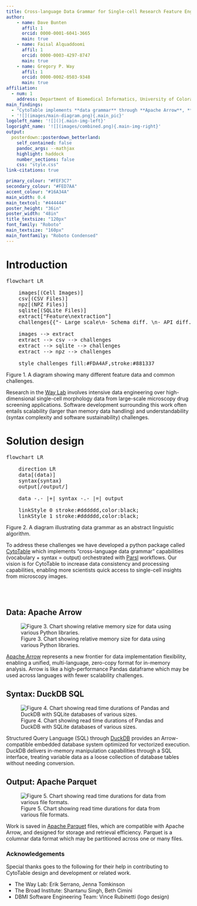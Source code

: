 ```yaml
---
title: Cross-language Data Grammar for Single-cell Research Feature Engineering
author:
    - name: Dave Bunten
      affil: 1
      orcid: 0000-0001-6041-3665
      main: true
    - name: Faisal Alquaddoomi
      affil: 1
      orcid: 0000-0003-4297-8747
      main: true
    - name: Gregory P. Way
      affil: 1
      orcid: 0000-0002-0503-9348
      main: true
affiliation:
  - num: 1
    address: Department of Biomedical Informatics, University of Colorado Anschutz
main_findings:
  - "CytoTable implements **data grammar** through **Apache Arrow**, **DuckDB SQL**, **Apache Parquet** via **Parsl** workflows for increased research velocity, cross-language integration, and understandability."
  - '![](images/main-diagram.png){.main_pic}'
logoleft_name: '![](){.main-img-left}'
logoright_name: '![](images/combined.png){.main-img-right}'
output: 
  posterdown::posterdown_betterland:
    self_contained: false
    pandoc_args: --mathjax
    highlight: haddock
    number_sections: false
    css: "style.css"
link-citations: true

primary_colour: "#FEF3C7"
secondary_colour: "#FED7AA"
accent_colour: "#16A34A"
main_width: 0.4
main_textcol: "#444444"
poster_height: "36in"
poster_width: "48in"
title_textsize: "120px"
font_family: "Roboto"
main_textsize: "160px"
main_fontfamily: "Roboto Condensed"
---
```


# Introduction

<script type="module">
  import mermaid from 'https://unpkg.com/mermaid@9/dist/mermaid.esm.min.mjs';
  mermaid.initialize({ startOnLoad: true });
</script>

<pre class="mermaid">
flowchart LR

    images[(Cell Images)]
    csv[(CSV Files)]
    npz[(NPZ Files)]
    sqlite[(SQLite Files)]
    extract["Feature\nextraction"]
    challenges{{"- Large scale\n- Schema diff. \n- API diff."}}

    images --> extract
    extract --> csv --> challenges
    extract --> sqlite --> challenges
    extract --> npz --> challenges

    style challenges fill:#FDA4AF,stroke:#881337
</pre>
<p class="figcaption">Figure 1. A diagram showing many different feature data and common challenges.</p>

Research in the [Way Lab](https://www.waysciencelab.com/) involves intensive data engineering over high-dimensional single-cell morphology data from large-scale microscopy drug screening applications.
Software development surrounding this work often entails scalability (larger than memory data handling) and understandability (syntax complexity and software sustainability) challenges.

# Solution design

<pre class="mermaid">
flowchart LR

    direction LR
    data[(data)]
    syntax{syntax}
    output[/output/]

    data -.- |+| syntax -.- |=| output
    
    linkStyle 0 stroke:#dddddd,color:black;
    linkStyle 1 stroke:#dddddd,color:black;
</pre>
<p class="figcaption">Figure 2. A diagram illustrating data grammar as an abstract linguistic algorithm.</p>

To address these challenges we have developed a python package called [CytoTable](https://github.com/cytomining/CytoTable) which implements "cross-language data grammar" capabilities (vocabulary + syntax = output) orchestrated with [Parsl](https://github.com/Parsl/parsl) workflows.
Our vision is for CytoTable to increase data consistency and processing capabilities, enabling more scientists quick access to single-cell insights from microscopy images.

<br>
<br>

##  <i class="fa fa-circle fa-lg"></i> Data: Apache Arrow

![Figure 3. Chart showing relative memory size for data using various Python libraries.](https://raw.githubusercontent.com/cytomining/CytoTable-benchmarks/init-benchmarks/notebooks/images/mem-read-size.png)

[Apache Arrow](https://arrow.apache.org/) represents a new frontier for data implementation flexibility, enabling a unified, multi-language, zero-copy format for in-memory analysis.
Arrow is like a high-performance Pandas dataframe which may be used across languages with fewer scalability challenges.

## <i class="fa fa-stream fa-lg"></i> Syntax: DuckDB SQL

![Figure 4. Chart showing read time durations of Pandas and DuckDB with SQLite databases of various sizes.](https://raw.githubusercontent.com/cytomining/CytoTable-benchmarks/init-benchmarks/notebooks/images/join-read-time.png)

Structured Query Language (SQL) through [DuckDB](https://duckdb.org/) provides an Arrow-compatible embedded database system optimized for vectorized execution.
DuckDB delivers in-memory manipulation capabilities through a SQL interface, treating variable data as a loose collection of database tables without needing conversion.

## <i class="fa fa-file-alt fa-lg"></i> Output: Apache Parquet

![Figure 5. Chart showing read time durations for data from various file formats.](https://github.com/cytomining/CytoTable-benchmarks/blob/init-benchmarks/notebooks/images/file-read-time-all.png?raw=true)

Work is saved in [Apache Parquet](https://parquet.apache.org/) files, which are compatible with Apache Arrow, and designed for storage and retrieval efficiency.
Parquet is a columnar data format which may be partitioned across one or many files.

### Acknowledgements

<p style="margin-bottom:5px;">Special thanks goes to the following for their help in contributing to CytoTable design and development or related work.<p>

- The Way Lab: Erik Serrano, Jenna Tomkinson
- The Broad Institute: Shantanu Singh, Beth Cimini
- DBMI Software Engineering Team: Vince Rubinetti (logo design)
